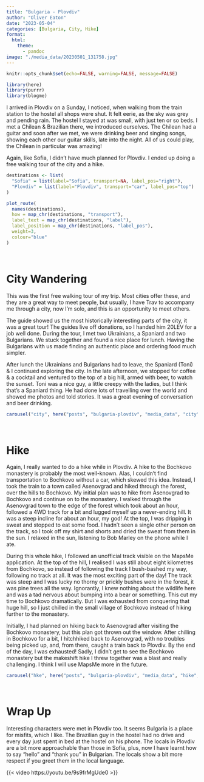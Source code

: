 ```yaml
---
title: "Bulgaria - Plovdiv"
author: "Oliver Eaton"
date: "2023-05-04"
categories: [Bulgaria, City, Hike]
format: 
  html:
    theme: 
      - pandoc
image: "./media_data/20230501_131758.jpg"
---
```


```r
knitr::opts_chunk$set(echo=FALSE, warning=FALSE, message=FALSE)
```

```r
library(here)
library(purrr)
library(blogme)
```

I arrived in Plovdiv on a Sunday, I noticed, when walking from the train station to the hostel all shops were shut. It felt eerie, as the sky was grey and pending rain. The hostel I stayed at was small, with just ten or so beds. I met a Chilean & Brazilian there, we introduced ourselves. The Chilean had a guitar and soon after we met, we were drinking beer and singing songs, showing each other our guitar skills, late into the night. All of us could play, the Chilean in particular was amazing!

Again, like Sofia, I didn't have much planned for Plovdiv. I ended up doing a free walking tour of the city and a hike.

```r
destinations <- list(
  "Sofia" = list(label="Sofia", transport=NA, label_pos="right"),
  "Plovdiv" = list(label="Plovdiv", transport="car", label_pos="top")
)

plot_route(
  names(destinations),
  how = map_chr(destinations, "transport"),
  label_text = map_chr(destinations, "label"),
  label_position = map_chr(destinations, "label_pos"),
  weight=3,
  colour="blue"
)
```

<br>

# City Wandering

This was the first free walking tour of my trip. Most cities offer these, and they are a great way to meet people, but usually, I have Trav to accompany me through a city, now I'm solo, and this is an opportunity to meet others.

The guide showed us the most historically interesting parts of the city, it was a great tour! The guides live off donations, so I handed him 20LEV for a job well done. During the tour, I met two Ukrainians, a Spaniard and two Bulgarians. We stuck together and found a nice place for lunch. Having the Bulgarians with us made finding an authentic place and ordering food much simpler.

After lunch the Ukrainians and Bulgarians had to leave, the Spaniard (Toni) & I continued exploring the city. In the late afternoon, we stopped for coffee & a cocktail and ventured to the top of a big hill, armed with beer, to watch the sunset. Toni was a nice guy, a little creepy with the ladies, but I think that's a Spaniard thing. He had done lots of travelling over the world and showed me photos and told stories. It was a great evening of conversation and beer drinking.

```r
carousel("city", here("posts", "bulgaria-plovdiv", "media_data", "city", "city.yml"))
```

<br>

# Hike

Again, I really wanted to do a hike while in Plovdiv. A hike to the Bochkovo monastery is probably the most well-known. Alas, I couldn't find transportation to Bochkovo without a car, which skewed this idea. Instead, I took the train to a town called Asenovgrad and hiked through the forest, over the hills to Bochkovo. My initial plan was to hike from Asenovgrad to Bochkovo and continue on to the monastery. I walked through the Asenovgrad town to the edge of the forest which took about an hour, followed a 4WD track for a bit and lugged myself up a never-ending hill. It was a steep incline for about an hour, my god! At the top, I was dripping in sweat and stopped to eat some food. I hadn't seen a single other person on the track, so I took off my shirt and shorts and dried the sweat from them in the sun. I relaxed in the sun, listening to Bob Marley on the phone while I ate.

During this whole hike, I followed an unofficial track visible on the MapsMe application. At the top of the hill, I realised I was still about eight kilometres from Bochkovo, so instead of following the track I bush-bashed my way, following no track at all. It was the most exciting part of the day! The track was steep and I was lucky no thorny or prickly bushes were in the forest, it was pine trees all the way. Ignorantly, I knew nothing about the wildlife here and was a tad nervous about bumping into a bear or something. This cut my time to Bochkovo dramatically. But I was exhausted from conquering that huge hill, so I just chilled in the small village of Bochkovo instead of hiking further to the monastery.

Initially, I had planned on hiking back to Asenovgrad after visiting the Bochkovo monastery, but this plan got thrown out the window. After chilling in Bochkovo for a bit, I hitchhiked back to Asenovgrad, with no troubles being picked up, and, from there, caught a train back to Plovdiv. By the end of the day, I was exhausted! Sadly, I didn't get to see the Bochkovo monastery but the makeshift hike I threw together was a blast and really challenging. I think I will use MapsMe more in the future.

```r
carousel("hke", here("posts", "bulgaria-plovdiv", "media_data", "hike", "hike.yml"))
```

<br>

# Wrap Up

Interesting characters were met in Plovdiv too. It seems Bulgaria is a place for misfits, which I like. The Brazilian guy in the hostel had no drive and every day just spent in bed at the hostel on his phone. The locals in Plovdiv are a bit more approachable than those in Sofia, plus, now I have learnt how to say "hello" and "thank you" in Bulgarian. The locals show a bit more respect if you greet them in the local language.

{{< video https://youtu.be/9s9frMgUde0 >}}
